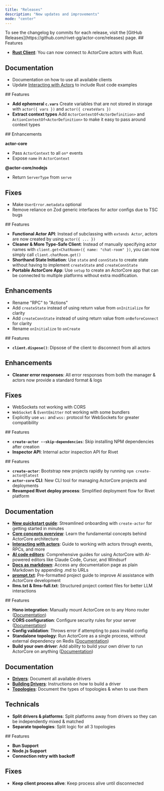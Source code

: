 ```yaml
---
title: "Releases"
description: "New updates and improvements"
mode: "center"
---
```


<Info>
	To see the changelog by commits for each release, visit the [GitHub
	Releases](https://github.com/rivet-gg/actor-core/releases) page.
</Info>

<Update description="0.7.4" label="March 21st, 2025">
  ## Features

  - [**Rust Client**](/clients/rust): You can now connect to ActorCore actors with Rust.

  ## Documentation
  
  - Documentation on how to use all available clients
  - Update [Interacting with Actors](/concepts/interacting-with-actors) to include Rust code examples
</Update>

<Update description="0.7.2" label="March 18th, 2025">
  ## Features

  - **Add ephemeral `c.vars`** Create variables that are not stored in storage with `actor({ vars })` and `actor({ createVars })`
  - **Extract context types** Add `ActorContextOf<ActorDefinition>` and `ActionContextOf<ActorDefinition>` to make it easy to pass around context types
</Update>

<Update description="0.7.1" label="March 17th, 2025">
  ## Enhancements

  **actor-core**

  - Pass `ActorContext` to all `on*` events
  - Expose `name` in `ActorContext`

  **@actor-core/nodejs**

  - Return `ServerType` from `serve`

  ## Fixes

  - Make `UserError.metadata` optional
  - Remove reliance on Zod generic interfaces for actor configs due to TSC bugs
</Update>

<Update description="0.7.0" label="March 16th, 2025">
  ## Features

  - **Functional Actor API**: Instead of subclassing with `extends Actor`, actors are now created by using `actor({ ... })`
  - **Cleaner & More Type-Safe Client**: Instead of manually specifying actor names with `client.get<ChatRoom>({ name: "chat-room" })`, you can now simply call `client.chatRoom.get()`
  - **Shorthand State Initiation**: Use  `state` and `connState` to create state without having to implement `createState` and `createConnState`
  - **Portable ActorCore App**: Use `setup` to create an ActorCore app that can be connected to multiple platforms without extra modification.

  ## Enhancements

  - Rename "RPC" to "Actions"
  - Add `createState` instead of using return value from `onInitialize` for clarity
  - Add `createConnState` instead of using return value from `onBeforeConnect` for clarity
  - Rename `onInitialize` to `onCreate`
</Update>

<Update description="0.6.3" label="March 13th, 2025">
  ## Features

  - **`client.dispose()`**: Dipsose of the client to disconnect from all actors

  ## Enhancements

  - **Cleaner error responses**: All error responses from both the manager & actors now provide a standard format & logs

  ## Fixes

  - WebSockets not working with CORS
  - `WebSocket` & `EventEmitter` not working with some bundlers
  - Explicitly use `ws:` and `wss:` protocol for WebSockets for greater compatibility
</Update>

<Update description="0.6.2" label="March 12th, 2025">
  ## Features

  - **`create-actor --skip-dependencies`**: Skip installing NPM dependencies after creation
  - **Inspector API**: Internal actor inspection API for Rivet
</Update>

<Update description="0.6.0" label="March 5th, 2025">
  ## Features

  - **`create-actor`**: Bootstrap new projects rapidly by running `npm create-actor@latest`
  - **`actor-core` CLI**: New CLI tool for managing ActorCore projects and deployments
  - **Revamped Rivet deploy process**: Simplified deployment flow for Rivet platform

  ## Documentation

  - [**New quickstart guide**](/introduction): Streamlined onboarding with `create-actor` for getting started in minutes
  - [**Core concepts overview**](/concepts/overview): Learn the fundamental concepts behind ActorCore architecture
  - [**Interacting with actors**](/concepts/interacting-with-actors): Guide to working with actors through events, RPCs, and more
  - [**AI code editors**](/llm/claude): Comprehensive guides for using ActorCore with AI-powered editors like Claude Code, Cursor, and Windsurf
  - [**Docs as markdown**](/llm/docs-as-markdown): Access any documentation page as plain Markdown by appending .md to URLs
  - [**prompt.txt**](/llm/prompt): Pre-formatted project guide to improve AI assistance with ActorCore development
  - **llms.txt & llms-full.txt**: Structured project context files for better LLM interactions
</Update>

<Update description="0.5.0" label="March 2nd, 2025">
  ## Features

  - **Hono integration**: Manually mount ActorCore on to any Hono router ([Documentation](/integrations/hono))
  - **CORS configuration**: Configure security rules for your server ([Documentation](/concepts/cors))
  - **Config validation**: Throws error if attempting to pass invalid config
  - **Standalone topology**: Run ActorCore as a single process, without external dependency on Redis ([Documentation](/concepts/topology))
  - **Build your own driver**: Add ability to build your own driver to run ActorCore on anything ([Documentation](/drivers/build))

  ## Documentation

  - [**Drivers**](/drivers/overview): Document all available drivers
  - [**Building Drivers**](/drivers/build): Instructions on how to build a driver
  - [**Topologies**](/concepts/topology): Document the types of topologies & when to use them

  ## Technicals

  - **Split drivers & platforms**: Split platforms away from drivers so they can be independently mixed & matched
  - **Separate topologies**: Split logic for all 3 topologies
</Update>

<Update description="0.4.0" label="February 13th, 2025">
  ## Features

  - **Bun Support**
  - **Node.js Support**
  - **Connection retry with backoff**

  ## Fixes

  - **Keep client process alive**: Keep process alive until disconnected
</Update>

